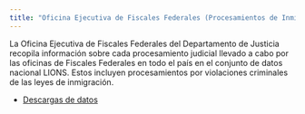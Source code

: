 ```yaml
---
title: "Oficina Ejecutiva de Fiscales Federales (Procesamientos de Inmigración)"
---
```


La Oficina Ejecutiva de Fiscales Federales del Departamento de Justicia recopila información sobre cada procesamiento judicial llevado a cabo por las oficinas de Fiscales Federales en todo el país en el conjunto de datos nacional LIONS. Estos incluyen procesamientos por violaciones criminales de las leyes de inmigración.

* [Descargas de datos](https://www.justice.gov/usao/resources/foia-library/national-caseload-data)